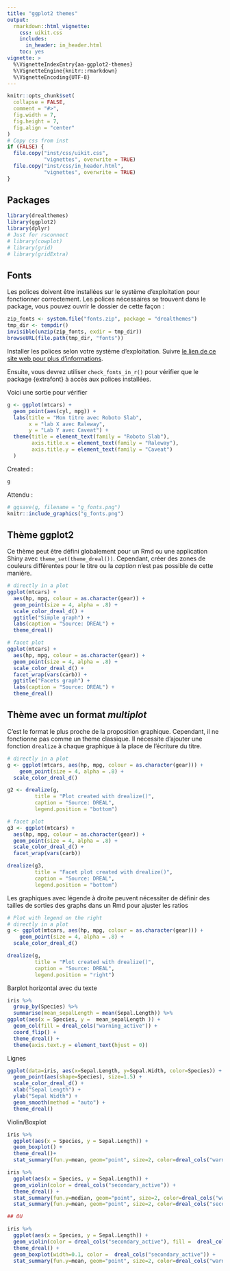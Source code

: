 ```yaml
---
title: "ggplot2 themes"
output:
  rmarkdown::html_vignette:
    css: uikit.css
    includes: 
      in_header: in_header.html
    toc: yes
vignette: >
  %\VignetteIndexEntry{aa-ggplot2-themes} 
  %\VignetteEngine{knitr::rmarkdown}
  %\VignetteEncoding{UTF-8}
---
```


```r
knitr::opts_chunk$set(
  collapse = FALSE,
  comment = "#>",
  fig.width = 7,
  fig.height = 7,
  fig.align = "center"
)
# Copy css from inst
if (FALSE) {
  file.copy("inst/css/uikit.css",
            "vignettes", overwrite = TRUE)
  file.copy("inst/css/in_header.html",
            "vignettes", overwrite = TRUE)
}
```

## Packages
```r
library(drealthemes)
library(ggplot2)
library(dplyr)
# Just for rsconnect
# library(cowplot)
# library(grid)
# library(gridExtra)
```

## Fonts

Les polices doivent être installées sur le système d'exploitation pour fonctionner correctement.
Les polices nécessaires se trouvent dans le package, vous pouvez ouvrir le dossier de cette façon :  
```r
zip_fonts <- system.file("fonts.zip", package = "drealthemes")
tmp_dir <- tempdir()
invisible(unzip(zip_fonts, exdir = tmp_dir))
browseURL(file.path(tmp_dir, "fonts"))
```

Installer les polices selon votre système d'exploitation. Suivre [le lien de ce site web pour plus d'informations](https://www.howtogeek.com/192980/how-to-install-remove-and-manage-fonts-on-windows-mac-and-linux/).  

Ensuite, vous devrez utiliser `check_fonts_in_r()` pour vérifier que le package {extrafont} à accès aux polices installées.

Voici une sortie pour vérifier
```r
g <- ggplot(mtcars) +
  geom_point(aes(cyl, mpg)) +
  labs(title = "Mon titre avec Roboto Slab",
       x = "lab X avec Raleway",
       y = "Lab Y avec Caveat") +
  theme(title = element_text(family = "Roboto Slab"),
        axis.title.x = element_text(family = "Raleway"),
        axis.title.y = element_text(family = "Caveat")
  )
```
Created :
```r
g
```
Attendu :
```r
# ggsave(g, filename = "g_fonts.png")
knitr::include_graphics("g_fonts.png")
```

<!--
# *On peut supposer que pour un serveur GNU/Linux, il est possible de copier les fonts dans le bon dossier*
# A condition d'être logué en root pour que tout le monde y ait accès
# Dossier des polices disponibles
# system.file("fonts", package = "drealthemes")
# Dossier où sauver les polices
# extrafont:::ttf_find_default_path()
# Il faut parfois ensuite charger les polices (commande dans un terminal)
# fc-cache
-->

## Thème ggplot2

Ce thème peut être défini globalement pour un Rmd ou une application Shiny avec `theme_set(theme_dreal())`. Cependant, créer des zones de couleurs différentes pour le titre ou la _caption_ n'est pas possible de cette manière.

```r
# directly in a plot
ggplot(mtcars) +
  aes(hp, mpg, colour = as.character(gear)) +
  geom_point(size = 4, alpha = .8) +
  scale_color_dreal_d() +
  ggtitle("Simple graph") +
  labs(caption = "Source: DREAL") +
  theme_dreal()

# facet plot
ggplot(mtcars) +
  aes(hp, mpg, colour = as.character(gear)) +
  geom_point(size = 4, alpha = .8) +
  scale_color_dreal_d() +
  facet_wrap(vars(carb)) +
  ggtitle("Facets graph") +
  labs(caption = "Source: DREAL") +
  theme_dreal()
```

## Thème avec un format _multiplot_

C'est le format le plus proche de la proposition graphique. Cependant, il ne fonctionne pas comme un theme classique. Il nécessite d'ajouter une fonction `drealize` à chaque graphique à la place de l'écriture du titre.

```r
# directly in a plot
g <- ggplot(mtcars, aes(hp, mpg, colour = as.character(gear))) +
    geom_point(size = 4, alpha = .8) +
  scale_color_dreal_d()

g2 <- drealize(g, 
         title = "Plot created with drealize()",
         caption = "Source: DREAL",
         legend.position = "bottom")

# facet plot
g3 <- ggplot(mtcars) +
  aes(hp, mpg, colour = as.character(gear)) +
  geom_point(size = 4, alpha = .8) +
  scale_color_dreal_d() +
  facet_wrap(vars(carb))

drealize(g3, 
         title = "Facet plot created with drealize()",
         caption = "Source: DREAL",
         legend.position = "bottom")

```

Les graphiques avec légende à droite peuvent nécessiter de définir des tailles de sorties des graphs dans un Rmd pour ajuster les ratios

```r
# Plot with legend on the right
# directly in a plot
g <- ggplot(mtcars, aes(hp, mpg, colour = as.character(gear))) +
    geom_point(size = 4, alpha = .8) +
  scale_color_dreal_d()

drealize(g, 
         title = "Plot created with drealize()",
         caption = "Source: DREAL",
         legend.position = "right")
```

Barplot horizontal avec du texte
```r
iris %>% 
  group_by(Species) %>% 
  summarise(mean_sepalLength = mean(Sepal.Length)) %>% 
ggplot(aes(x = Species, y =  mean_sepalLength )) +
  geom_col(fill = dreal_cols("warning_active")) +
  coord_flip() +
  theme_dreal() +
  theme(axis.text.y = element_text(hjust = 0))
```

Lignes
```r
ggplot(data=iris, aes(x=Sepal.Length, y=Sepal.Width, color=Species)) + 
  geom_point(aes(shape=Species), size=1.5) +
  scale_color_dreal_d() +
  xlab("Sepal Length") +
  ylab("Sepal Width") +
  geom_smooth(method = "auto") +
  theme_dreal()
```


Violin/Boxplot

```r
iris %>% 
  ggplot(aes(x = Species, y = Sepal.Length)) +
  geom_boxplot() +
  theme_dreal()+
  stat_summary(fun.y=mean, geom="point", size=2, color=dreal_cols("warning_active"), shape = 16)

iris %>% 
  ggplot(aes(x = Species, y = Sepal.Length)) +
  geom_violin(color = dreal_cols("secondary_active")) +
  theme_dreal() +
  stat_summary(fun.y=median, geom="point", size=2, color=dreal_cols("warning_active"), shape = 16) +
  stat_summary(fun.y=mean, geom="point", size=2, color=dreal_cols("secondary_active"), shape = 3)

## OU

iris %>% 
  ggplot(aes(x = Species, y = Sepal.Length)) +
  geom_violin(color = dreal_cols("secondary_active"), fill =  dreal_cols("secondary_light")) +
  theme_dreal() +
  geom_boxplot(width=0.1, color =  dreal_cols("secondary_active")) +
  stat_summary(fun.y=mean, geom="point", size=2, color=dreal_cols("warning_active"), shape = 16)

```



